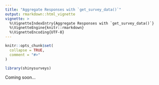 ```yaml
---
title: "Aggregate Responses with `get_survey_data()`"
output: rmarkdown::html_vignette
vignette: >
  %\VignetteIndexEntry{Aggregate Responses with `get_survey_data()`}
  %\VignetteEngine{knitr::rmarkdown}
  %\VignetteEncoding{UTF-8}
---
```


```r
knitr::opts_chunk$set(
  collapse = TRUE,
  comment = "#>"
)
```

```r
library(shinysurveys)
```

Coming soon...
